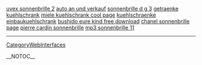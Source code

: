 <a href= http://sonnenbrille.oldbigtits.cn/uvex-sonnenbrille.html >uvex sonnenbrille 2</a>   <a href= http://an-verkauf.oldbigtits.cn/auto-an-und-verkauf.html >auto an und verkauf</a>   <a href= http://sonnenbrille.oldbigtits.cn/sonnenbrille-d-g.html >sonnenbrille d g 3</a>   <a href= http://kuehlschrank.oldbigtits.cn/getraenke-kuehlschrank.html >getraenke kuehlschrank</a>   <a href= http://kuehlschrank.oldbigtits.cn/miele-kuehlschrank.html >miele kuehlschrank cool page</a>   <a href= http://kuehlschrank.oldbigtits.cn/kuehlschraenke-einbaukuehlschrank.html >kuehlschraenke einbaukuehlschrank</a>   <a href= http://kinder.oldbigtits.cn/bushido-eure-kind-free-download.html >bushido eure kind free download</a>   <a href= http://sonnenbrille.oldbigtits.cn/chanel-sonnenbrille.html >chanel sonnenbrille page</a>   <a href= http://sonnenbrille.oldbigtits.cn/pierre-cardin-sonnenbrille.html >pierre cardin sonnenbrille</a>   <a href= http://sonnenbrille.oldbigtits.cn/mp3-sonnenbrille.html >mp3 sonnenbrille 11</a>
----
[[CategoryWebInterfaces]]

__NOTOC__